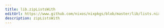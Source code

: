 ```yaml
---
title: lib.zipListsWith
editUrl: https://www.github.com/nixos/nixpkgs/blob/master/lib/lists.nix#L434C5
description: zipListsWith
---
```




<LinkCard
    title="Contribute Now!"
    description="API Documentation is done in our source code"
    href="https://www.github.com/nixos/nixpkgs/blob/master/lib/lists.nix#L434C5"
/>


